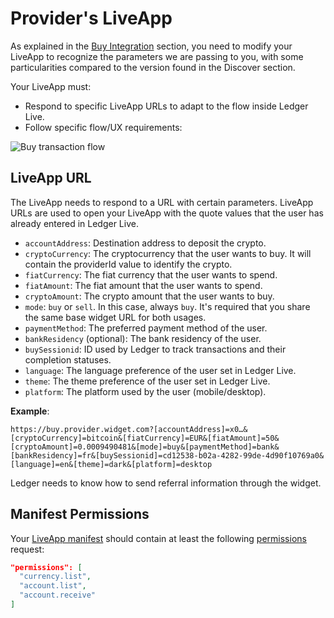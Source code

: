 

# Provider's LiveApp

As explained in the [Buy Integration](../buy) section, you need to modify your LiveApp to recognize the parameters we are passing to you, with some particularities compared to the version found in the Discover section.

Your LiveApp must:

- Respond to specific LiveApp URLs to adapt to the flow inside Ledger Live.
- Follow specific flow/UX requirements:

<Zoom>
  <img alt="Buy transaction flow" src="/exchange/buy-liveapp-flow.png" />
</Zoom>

## LiveApp URL

The LiveApp needs to respond to a URL with certain parameters. LiveApp URLs are used to open your LiveApp with the quote values that the user has already entered in Ledger Live.

- `accountAddress`: Destination address to deposit the crypto.
- `cryptoCurrency`: The cryptocurrency that the user wants to buy. It will contain the providerId value to identify the crypto.
- `fiatCurrency`: The fiat currency that the user wants to spend.
- `fiatAmount`: The fiat amount that the user wants to spend.
- `cryptoAmount`: The crypto amount that the user wants to buy.
- `mode`: `buy` or `sell`. In this case, always `buy`. It's required that you share the same base widget URL for both usages.
- `paymentMethod`: The preferred payment method of the user.
- `bankResidency` (optional): The bank residency of the user.
- `buySessionid`: ID used by Ledger to track transactions and their completion statuses.
- `language`: The language preference of the user set in Ledger Live.
- `theme`: The theme preference of the user set in Ledger Live.
- `platform`: The platform used by the user (mobile/desktop).

**Example**:

```
https://buy.provider.widget.com?[accountAddress]=x0…&[cryptoCurrency]=bitcoin&[fiatCurrency]=EUR&[fiatAmount]=50&[cryptoAmount]=0.0009490481&[mode]=buy&[paymentMethod]=bank&[bankResidency]=fr&[buySessionid]=cd12538-b02a-4282-99de-4d90f10769a0&[language]=en&[theme]=dark&[platform]=desktop
```

<Callout type="info" emoji="👉">
  Ledger needs to know how to send referral information through the widget.
</Callout>

## Manifest Permissions

Your [LiveApp manifest](../../../../docs/discover/wallet-api/appendix/manifest) should contain at least the following [permissions](../../../../docs/discover/wallet-api/appendix/manifest#permissions) request:

```json
"permissions": [
  "currency.list",
  "account.list",
  "account.receive"
]
```
